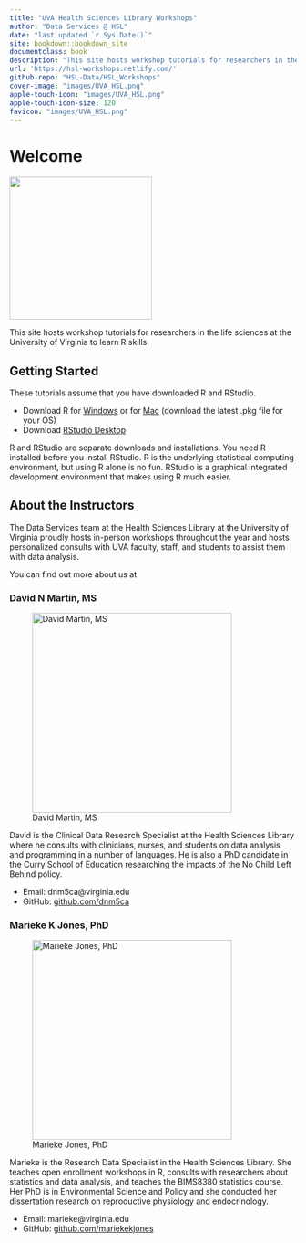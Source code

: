 ```yaml
--- 
title: "UVA Health Sciences Library Workshops"
author: "Data Services @ HSL"
date: "last updated `r Sys.Date()`"
site: bookdown::bookdown_site
documentclass: book
description: "This site hosts workshop tutorials for researchers in the life sciences at the University of Virginia to learn R skills."
url: 'https://hsl-workshops.netlify.com/'
github-repo: "HSL-Data/HSL_Workshops"
cover-image: "images/UVA_HSL.png"
apple-touch-icon: "images/UVA_HSL.png"
apple-touch-icon-size: 120
favicon: "images/UVA_HSL.png"
---
```


# Welcome {-}

![](images/UVA_HSL.png){width=250px}

This site hosts workshop tutorials for researchers in the life sciences at the University of Virginia to learn R skills

## Getting Started {-}

These tutorials assume that you have downloaded R and RStudio.

-	Download R for [Windows](https://cran.r-project.org/bin/windows/base/) or for [Mac](https://cran.r-project.org/bin/macosx/) (download the latest .pkg file for your OS)
-	Download [RStudio Desktop](https://www.rstudio.com/products/rstudio/download/#download)

R and RStudio are separate downloads and installations. You need R installed before you install RStudio. R is the underlying statistical computing environment, but using R alone is no fun. RStudio is a graphical integrated development environment that makes using R much easier. 

## About the Instructors {-}

The Data Services team at the Health Sciences Library at the University of Virginia proudly hosts in-person workshops throughout the year and hosts personalized consults with UVA faculty, staff, and students to assist them with data analysis.

You can find out more about us at [](https://data.hsl.virginia.edu)

### David N Martin, MS {-}

![David Martin, MS](images/DNM_edited_cropped.jpg){width=350px}

David is the Clinical Data Research Specialist at the Health Sciences Library where he consults with clinicians, nurses, and students on data analysis and programming in a number of languages. He is also a PhD candidate in the Curry School of Education researching the impacts of the No Child Left Behind policy.

- Email: dnm5ca@virginia.edu
- GitHub: [github.com/dnm5ca](https://github.com/dnm5ca)

### Marieke K Jones, PhD {-}

![Marieke Jones, PhD](images/MKJ_edited_cropped.jpg){width=350px}

Marieke is the Research Data Specialist in the Health Sciences Library. She teaches open enrollment workshops in R, consults with researchers about statistics and data analysis, and teaches the BIMS8380 statistics course. Her PhD is in Environmental Science and Policy and she conducted her dissertation research on reproductive physiology and endocrinology.

- Email: marieke@virginia.edu
- GitHub: [github.com/mariekekjones](https://github.com/mariekekjones)